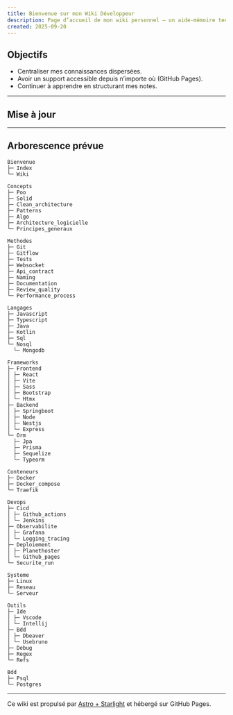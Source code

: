 ```yaml
---
title: Bienvenue sur mon Wiki Développeur
description: Page d’accueil de mon wiki personnel — un aide-mémoire technique regroupant mes notes de développement et mes projets.
created: 2025-09-20
---
```



## Objectifs

- Centraliser mes connaissances dispersées.
- Avoir un support accessible depuis n’importe où (GitHub Pages).
- Continuer à apprendre en structurant mes notes.

---

## Mise à jour

<RecentDocs />

---

## Arborescence prévue

```
Bienvenue
├─ Index
└─ Wiki

Concepts
├─ Poo
├─ Solid
├─ Clean_architecture
├─ Patterns
├─ Algo
├─ Architecture_logicielle
└─ Principes_generaux

Methodes
├─ Git
├─ Gitflow
├─ Tests
├─ Websocket
├─ Api_contract
├─ Naming
├─ Documentation
├─ Review_quality
└─ Performance_process

Langages
├─ Javascript
├─ Typescript
├─ Java
├─ Kotlin
├─ Sql
└─ Nosql
  └─ Mongodb

Frameworks
├─ Frontend
│ ├─ React
│ ├─ Vite
│ ├─ Sass
│ ├─ Bootstrap
│ └─ Htmx
├─ Backend
│ ├─ Springboot
│ ├─ Node
│ ├─ Nestjs
│ └─ Express
└─ Orm
  ├─ Jpa
  ├─ Prisma
  ├─ Sequelize
  └─ Typeorm

Conteneurs
├─ Docker
├─ Docker_compose
└─ Traefik

Devops
├─ Cicd
│ ├─ Github_actions
│ └─ Jenkins
├─ Observabilite
│ ├─ Grafana
│ └─ Logging_tracing
├─ Deploiement
│ ├─ Planethoster
│ └─ Github_pages
└─ Securite_run

Systeme
├─ Linux
├─ Reseau
└─ Serveur

Outils
├─ Ide
│ ├─ Vscode
│ └─ Intellij
├─ Bdd
│ ├─ Dbeaver
│ └─ Usebruno
├─ Debug
├─ Regex
└─ Refs

Bdd
├─ Psql
└─ Postgres
```

---

Ce wiki est propulsé par [Astro + Starlight](https://starlight.astro.build/) et hébergé sur GitHub Pages.
